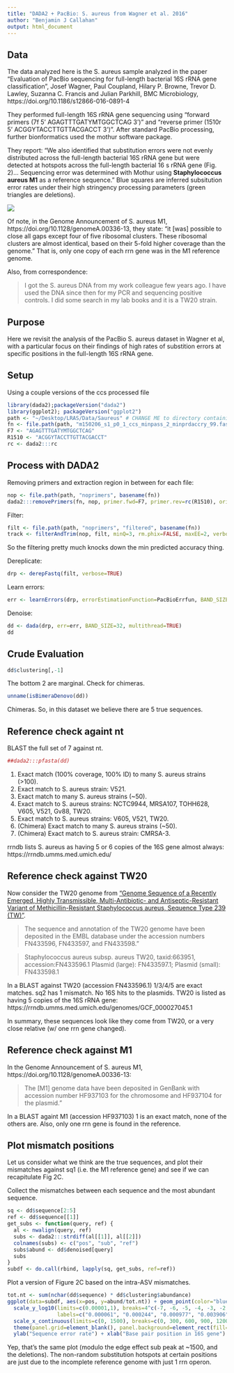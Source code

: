 ```yaml
---
title: "DADA2 + PacBio: S. aureus from Wagner et al. 2016"
author: "Benjamin J Callahan"
output: html_document
---
```


## Data

The data analyzed here is the S. aureus sample analyzed in the paper "Evaluation of PacBio sequencing for full-length bacterial 16S rRNA gene classification", Josef Wagner, Paul Coupland, Hilary P. Browne, Trevor D. Lawley, Suzanna C. Francis and Julian Parkhill, BMC Microbiology, https://doi.org/10.1186/s12866-016-0891-4

They performed full-length 16S rRNA gene sequencing using "forward primers (7f 5’ AGAGTTTGATYMTGGCTCAG 3’)" and "reverse primer (1510r 5’ ACGGYTACCTTGTTACGACCT 3’)". After standard PacBio processing, further bionformatics used the mothur software package.

They report: "We also identified that substitution errors were not evenly distributed across the full-length bacterial 16S  rRNA gene but were detected at hotspots across the full-length bacterial 16 s rRNA gene (Fig. 2)... Sequencing error was determined with Mothur using **Staphylococcus aureus M1** as a reference sequence." Blue squares are inferred subsitution error rates under their high stringency processing parameters (green triangles are deletions).

![](Docs/Wagner_Evaluation_Fig2C.gif)

Of note, in the Genome Announcement of S. aureus M1, https://doi.org/10.1128/genomeA.00336-13, they state: "it [was] possible to close all gaps except four of five ribosomal clusters. These ribosomal clusters are almost identical, based on their 5-fold higher coverage than the genome." That is, only one copy of each rrn gene was in the M1 reference genome.

Also, from correspondence:

> I got the S. aureus DNA from my work colleague few years ago.
> I have used the DNA since then for my PCR and sequencing positive controls.
> I did some search in my lab books and it is a TW20 strain.

## Purpose

Here we revisit the analysis of the PacBio S. aureus dataset in Wagner et al, with a particular focus on their findings of high rates of substition errors at specific positions in the full-length 16S rRNA gene. 

## Setup

Using a couple versions of the ccs processed file
```r
library(dada2);packageVersion("dada2")
library(ggplot2); packageVersion("ggplot2")
path <- "~/Desktop/LRAS/Data/Saureus" # CHANGE ME to directory containing the fastq file
fn <- file.path(path, "m150206_s1_p0_1_ccs_minpass_2_minprdaccry_99.fastq.gz")
F7 <- "AGAGTTTGATYMTGGCTCAG"
R1510 <- "ACGGYTACCTTGTTACGACCT"
rc <- dada2:::rc
```

## Process with DADA2

Removing primers and extraction region in between for each file:
```r
nop <- file.path(path, "noprimers", basename(fn))
dada2:::removePrimers(fn, nop, primer.fwd=F7, primer.rev=rc(R1510), orient=TRUE, verbose=TRUE)
```

Filter:
```r
filt <- file.path(path, "noprimers", "filtered", basename(fn))
track <- filterAndTrim(nop, filt, minQ=3, rm.phix=FALSE, maxEE=2, verbose=TRUE)
```

So the filtering pretty much knocks down the min predicted accuracy thing.

Dereplicate:
```r
drp <- derepFastq(filt, verbose=TRUE)
```

Learn errors:
```r
err <- learnErrors(drp, errorEstimationFunction=PacBioErrfun, BAND_SIZE=32, multithread=TRUE)
```

Denoise:
```r
dd <- dada(drp, err=err, BAND_SIZE=32, multithread=TRUE)
dd
```

## Crude Evaluation

```r
dd$clustering[,-1]
```

The bottom 2 are marginal. Check for chimeras.

```r
unname(isBimeraDenovo(dd))
```

Chimeras. So, in this dataset we believe there are 5 true sequences.

## Reference check againt nt

BLAST the full set of 7 against nt.

```r
##dada2:::pfasta(dd)
```

1. Exact match (100% coverage, 100% ID) to many S. aureus strains (>100).
2. Exact match to S. aureus strain: V521.
3. Exact match to many S. aureus strains (~50).
4. Exact match to S. aureus strains: NCTC9944, MRSA107, TOHH628, V605, V521, Gv88, TW20.
5. Exact match to S. aureus strains: V605, V521, TW20.
6. (Chimera) Exact match to many S. aureus strains (~50).
7. (Chimera) Exact match to S. aureus strain: CMRSA-3.

rrndb lists S. aureus as having 5 or 6 copies of the 16S gene almost always: https://rrndb.umms.med.umich.edu/

## Reference check against TW20

Now consider the TW20 genome from ["Genome Sequence of a Recently Emerged, Highly Transmissible, Multi-Antibiotic- and Antiseptic-Resistant Variant of Methicillin-Resistant Staphylococcus aureus, Sequence Type 239 (TW)"](http://jb.asm.org/content/192/3/888.full). 

>The sequence and annotation of the TW20 genome have been deposited in the EMBL database under the accession numbers FN433596, FN433597, and FN433598."

> Staphylococcus aureus subsp. aureus TW20, taxid:663951, accession:FN433596.1
> Plasmid (large): FN433597.1; Plasmid (small): FN433598.1

In a BLAST against TW20 (accession FN433596.1) 1/3/4/5 are exact matches. sq2 has 1 mismatch.
No 16S hits to the plasmids. TW20 is listed as having 5 copies of the 16S rRNA gene: https://rrndb.umms.med.umich.edu/genomes/GCF_000027045.1

In summary, these sequences look like they come from TW20, or a very close relative (w/ one rrn gene changed).

## Reference check against M1

In the Genome Announcement of S. aureus M1, https://doi.org/10.1128/genomeA.00336-13: 

> The [M1] genome data have been deposited in GenBank with accession number HF937103 for the chromosome and HF937104 for the plasmid."

In a BLAST againt M1 (accession HF937103) 1 is an exact match, none of the others are. Also, only one rrn gene is found in the reference.

## Plot mismatch positions

Let us consider what we think are the true sequences, and plot their mismatches against sq1 (i.e. the M1 reference gene) and see if we can recapitulate Fig 2C.

Collect the mismatches between each sequence and the most abundant sequence.
```r
sq <- dd$sequence[2:5]
ref <- dd$sequence[[1]]
get_subs <- function(query, ref) {
  al <- nwalign(query, ref)
  subs <- dada2:::strdiff(al[[1]], al[[2]])
  colnames(subs) <- c("pos", "sub", "ref")
  subs$abund <- dd$denoised[query]
  subs
}
subdf <- do.call(rbind, lapply(sq, get_subs, ref=ref))
```

Plot a version of Figure 2C based on the intra-ASV mismatches.
```r
tot.nt <- sum(nchar(dd$sequence) * dd$clustering$abundance)
ggplot(data=subdf, aes(x=pos, y=abund/tot.nt)) + geom_point(color="blue", shape="square", size=2) + 
  scale_y_log10(limits=c(0.00001,1), breaks=4^c(-7, -6, -5, -4, -3, -2, -1, 0),
                labels=c("0.000061", "0.000244", "0.000977", "0.003906", "0.015625", "0.0625", "0.25", "1")) + 
  scale_x_continuous(limits=c(0, 1500), breaks=c(0, 300, 600, 900, 1200, 1500)) +
  theme(panel.grid=element_blank(), panel.background=element_rect(fill="black")) +
  ylab("Sequence error rate") + xlab("Base pair position in 16S gene")
```

Yep, that's the same plot (modulo the edge effect sub peak at ~1500, and the deletions). The non-random substitution hotspots at certain positions are just due to the incomplete reference genome with just 1 rrn operon.
